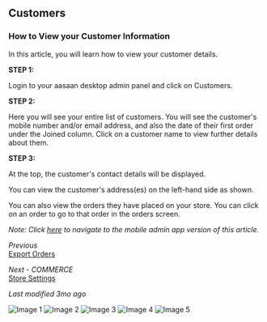 ## Customers

### How to View your Customer Information

In this article, you will learn how to view your customer details.

**STEP 1:**

Login to your aasaan desktop admin panel and click on Customers.

**STEP 2:**

Here you will see your entire list of customers. You will see the customer's mobile number and/or email address, and also the date of their first order under the Joined column. Click on a customer name to view further details about them.

**STEP 3:**

At the top, the customer's contact details will be displayed.

You can view the customer's address(es) on the left-hand side as shown.

You can also view the orders they have placed on your store. You can click on an order to go to that order in the orders screen.

*Note: Click [here](#) to navigate to the mobile admin app version of this article.*

*Previous*  
[Export Orders](#)

*Next - COMMERCE*  
[Store Settings](#)

*Last modified 3mo ago*

![Image 1](https://cdn.aasaan.app/docs/customers/customers_1.png)
![Image 2](https://cdn.aasaan.app/docs/customers/customers_2.png)
![Image 3](https://cdn.aasaan.app/docs/customers/customers_3.png)
![Image 4](https://cdn.aasaan.app/docs/customers/customers_4.png)
![Image 5](https://cdn.aasaan.app/docs/customers/customers_5.png)
